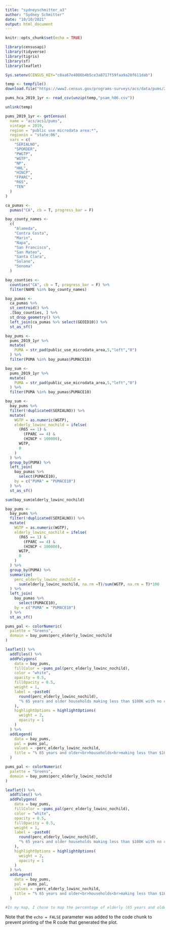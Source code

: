 ```yaml
---
title: "sydneyschmitter_a3"
author: "Sydney Schmitter"
date: "10/10/2021"
output: html_document
---
```


```r
knitr::opts_chunk$set(echo = TRUE)
```

```r
library(censusapi)
library(tidyverse)
library(tigris)
library(sf)
library(leaflet)

Sys.setenv(CENSUS_KEY="c8aa67e4086b4b5ce3a8717f59faa9a28f611dab")
```

```r
temp <- tempfile()
download.file("https://www2.census.gov/programs-surveys/acs/data/pums/2019/1-Year/csv_hca.zip",destfile = temp)

pums_hca_2019_1yr <- read_csv(unzip(temp,"psam_h06.csv"))

unlink(temp)
```

```r
pums_2019_1yr <- getCensus(
  name = "acs/acs1/pums",
  vintage = 2019,
  region = "public use microdata area:*", 
  regionin = "state:06",
  vars = c(
    "SERIALNO",
    "SPORDER",
    "PWGTP",
    "WGTP",
    "NP",
    "HHL",
    "HINCP",
    "FPARC",
    "R65",
    "TEN"
  )
)
```

```r
ca_pumas <-
  pumas("CA", cb = T, progress_bar = F)

bay_county_names <-
  c(
    "Alameda",
    "Contra Costa",
    "Marin",
    "Napa",
    "San Francisco",
    "San Mateo",
    "Santa Clara",
    "Solano",
    "Sonoma"
  )

bay_counties <-
  counties("CA", cb = T, progress_bar = F) %>%
  filter(NAME %in% bay_county_names)

bay_pumas <-
  ca_pumas %>% 
  st_centroid() %>% 
  .[bay_counties, ] %>% 
  st_drop_geometry() %>% 
  left_join(ca_pumas %>% select(GEOID10)) %>% 
  st_as_sf()

bay_pums <-
  pums_2019_1yr %>% 
  mutate(
    PUMA = str_pad(public_use_microdata_area,5,"left","0")
  ) %>% 
  filter(PUMA %in% bay_pumas$PUMACE10)

bay_sum <-
  pums_2019_1yr %>% 
  mutate(
    PUMA = str_pad(public_use_microdata_area,5,"left","0")
  ) %>% 
  filter(PUMA %in% bay_pumas$PUMACE10)

bay_sum <- 
  bay_pums %>% 
  filter(!duplicated(SERIALNO)) %>% 
  mutate(
    WGTP = as.numeric(WGTP),
    elderly_lowinc_nochild = ifelse(
      (R65 == 1) &
        (FPARC == 4) &
        (HINCP < 100000),
      WGTP,
      0
    )
  ) %>%
  group_by(PUMA) %>% 
  left_join(
    bay_pumas %>% 
      select(PUMACE10),
    by = c("PUMA" = "PUMACE10")
  ) %>% 
  st_as_sf()

sum(bay_sum$elderly_lowinc_nochild)
```

```r
bay_pums <-
  bay_pums %>% 
  filter(!duplicated(SERIALNO)) %>% 
  mutate(
    WGTP = as.numeric(WGTP),
    elderly_lowinc_nochild = ifelse(
      (R65 == 1) &
        (FPARC == 4) &
        (HINCP < 100000),
      WGTP,
      0
    )
  ) %>% 
  group_by(PUMA) %>% 
  summarize(
    perc_elderly_lowinc_nochild =
      sum(elderly_lowinc_nochild, na.rm =T)/sum(WGTP, na.rm = T)*100
  ) %>% 
  left_join(
    bay_pumas %>% 
      select(PUMACE10),
    by = c("PUMA" = "PUMACE10")
  ) %>% 
  st_as_sf()
```

```r
pums_pal <- colorNumeric(
  palette = "Greens",
  domain = bay_pums$perc_elderly_lowinc_nochild
)

leaflet() %>%
  addTiles() %>% 
  addPolygons(
    data = bay_pums,
    fillColor = ~pums_pal(perc_elderly_lowinc_nochild),
    color = "white",
    opacity = 0.5,
    fillOpacity = 0.5,
    weight = 1,
    label = ~paste0(
      round(perc_elderly_lowinc_nochild), 
      "% 65 years and older households making less than $100K with no children"
    ),
    highlightOptions = highlightOptions(
      weight = 2,
      opacity = 1
    )
  ) %>% 
  addLegend(
    data = bay_pums,
    pal = pums_pal,
    values = ~perc_elderly_lowinc_nochild,
    title = "% 65 years and older<br>households<br>making less than $100K with no children"
  )
```
```r
pums_pal <- colorNumeric(
  palette = "Greens",
  domain = bay_pums$perc_elderly_lowinc_nochild
)

leaflet() %>%
  addTiles() %>% 
  addPolygons(
    data = bay_pums,
    fillColor = ~pums_pal(perc_elderly_lowinc_nochild),
    color = "white",
    opacity = 0.5,
    fillOpacity = 0.5,
    weight = 1,
    label = ~paste0(
      round(perc_elderly_lowinc_nochild), 
      "% 65 years and older households making less than $100K with no children"
    ),
    highlightOptions = highlightOptions(
      weight = 2,
      opacity = 1
    )
  ) %>% 
  addLegend(
    data = bay_pums,
    pal = pums_pal,
    values = ~perc_elderly_lowinc_nochild,
    title = "% 65 years and older<br>households<br>making less than $100K with no children"
  )
```

```r
#In my map, I chose to map the percentage of elderly (65 years and older) households making less than $100K per year with no children. I chose to map an elderly population of 65 years and older due to my understanding of the 1995 Chicago heat wave, which lead to a total of 739 heat-related deaths in Chicago over a period of five days. A large number of these deaths included elderly people, which was attributed to a lack of household and community support to provide them with coping strategies to reduce their symptoms of heat-related illness. Therefore, I decided to map a population of 65+ years and older, but I also found it necessary to map households with no children. I chose to map households rather than individuals because I thought it was necessary to distinguish between individuals and households for elderly people as a household living situation will increase risk of heat-related illness and death, as there is a higher chance the elderly person will need to complete their own daily tasks to live, and thus mitigate their symptoms of heat-related illness. I also chose to map elderly households with no children because according to Klineberg et. al in discussion of the Chicago heatwave, children of elderly populations were a key contributor to helping their parents during the Chicago heatwave to mitigate their experience of heat-related illness. Finally, I chose to map households making less than $100K per year, which is considered generally low-income in this area. An income a this level would likely mean that an elderly household would not be able to afford live-in care or extra help to mitigate their experience with a heat wave. This map would be especially helpful for policy makers to identify in which parts of the Bay Area that this population lives to identify how to best support this population. Overall, a total of 69,431 households fit the demographic I mapped and are especially vulnerable to heat impacts.  
```
Note that the `echo = FALSE` parameter was added to the code chunk to prevent printing of the R code that generated the plot.

